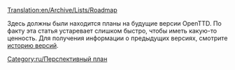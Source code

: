 [[Translation:en/Archive/Lists/Roadmap]]


Здесь должны были находится планы на будущие версии OpenTTD. По факту эта статья устаревает слишком быстро, чтобы иметь какую-то ценность. Для получения информации о предыдущих версиях, смотрите [[en/Archive/OpenTTD/Main Page|историю версий]].

[[Category:ru/Перспективный план]]